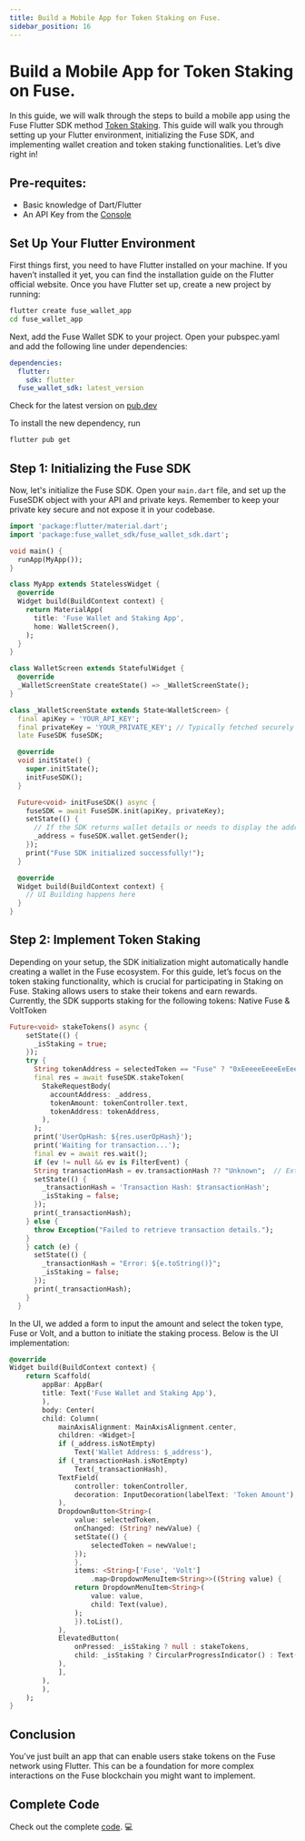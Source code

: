 ```yaml
---
title: Build a Mobile App for Token Staking on Fuse.
sidebar_position: 16
---
```


# Build a Mobile App for Token Staking on Fuse.
In this guide, we will walk through the steps to build a mobile app using the Fuse Flutter SDK method [Token Staking](https://pub.dev/packages/fuse_wallet_sdk#staking). This guide will walk you through setting up your Flutter environment, initializing the Fuse SDK, and implementing wallet creation and token staking functionalities. Let’s dive right in!

## Pre-requites:

- Basic knowledge of Dart/Flutter
- An API Key from the [Console](https://console.fuse.io/build)

## Set Up Your Flutter Environment
First things first, you need to have Flutter installed on your machine. If you haven’t installed it yet, you can find the installation guide on the Flutter official website. Once you have Flutter set up, create a new project by running:

```bash
flutter create fuse_wallet_app
cd fuse_wallet_app
```

Next, add the Fuse Wallet SDK to your project. Open your pubspec.yaml and add the following line under dependencies:

```yaml
dependencies:
  flutter:
    sdk: flutter
  fuse_wallet_sdk: latest_version
```

Check for the latest version on [pub.dev](https://pub.dev/packages/fuse_wallet_sdk)

To install the new dependency, run 

```bash
flutter pub get
```

## Step 1: Initializing the Fuse SDK
Now, let's initialize the Fuse SDK. Open your `main.dart` file, and set up the FuseSDK object with your API and private keys. Remember to keep your private key secure and not expose it in your codebase.

```dart
import 'package:flutter/material.dart';
import 'package:fuse_wallet_sdk/fuse_wallet_sdk.dart';

void main() {
  runApp(MyApp());
}

class MyApp extends StatelessWidget {
  @override
  Widget build(BuildContext context) {
    return MaterialApp(
      title: 'Fuse Wallet and Staking App',
      home: WalletScreen(),
    );
  }
}

class WalletScreen extends StatefulWidget {
  @override
  _WalletScreenState createState() => _WalletScreenState();
}

class _WalletScreenState extends State<WalletScreen> {
  final apiKey = 'YOUR_API_KEY';
  final privateKey = 'YOUR_PRIVATE_KEY'; // Typically fetched securely
  late FuseSDK fuseSDK;

  @override
  void initState() {
    super.initState();
    initFuseSDK();
  }

  Future<void> initFuseSDK() async {
    fuseSDK = await FuseSDK.init(apiKey, privateKey);
    setState(() {
      // If the SDK returns wallet details or needs to display the address
      _address = fuseSDK.wallet.getSender();
    });
    print("Fuse SDK initialized successfully!");
  }

  @override
  Widget build(BuildContext context) {
    // UI Building happens here
  }
}
```

## Step 2: Implement Token Staking
Depending on your setup, the SDK initialization might automatically handle creating a wallet in the Fuse ecosystem. For this guide, let’s focus on the token staking functionality, which is crucial for participating in Staking on Fuse. Staking allows users to stake their tokens and earn rewards. Currently, the SDK supports staking for the following tokens: Native Fuse & VoltToken

```dart
Future<void> stakeTokens() async {
    setState(() {
      _isStaking = true;
    });
    try {
      String tokenAddress = selectedToken == "Fuse" ? "0xEeeeeEeeeEeEeeEeEeEeeEEEeeeeEeeeeeeeEEeE" : "0x34Ef2Cc892a88415e9f02b91BfA9c91fC0bE6bD4";  // Use actual addresses
      final res = await fuseSDK.stakeToken(
        StakeRequestBody(
          accountAddress: _address,
          tokenAmount: tokenController.text,
          tokenAddress: tokenAddress,
        ),
      );
      print('UserOpHash: ${res.userOpHash}');
      print('Waiting for transaction...');
      final ev = await res.wait();
      if (ev != null && ev is FilterEvent) {
      String transactionHash = ev.transactionHash ?? "Unknown";  // Extracting the transaction hash from the event
      setState(() {
        _transactionHash = 'Transaction Hash: $transactionHash';
        _isStaking = false;
      });
      print(_transactionHash);
    } else {
      throw Exception("Failed to retrieve transaction details.");
    }
    } catch (e) {
      setState(() {
        _transactionHash = "Error: ${e.toString()}";
        _isStaking = false;
      });
      print(_transactionHash);
    }
  }
```

In the UI, we added a form to input the amount and select the token type, Fuse or Volt, and a button to initiate the staking process. Below is the UI implementation:

```dart
@override
Widget build(BuildContext context) {
    return Scaffold(
        appBar: AppBar(
        title: Text('Fuse Wallet and Staking App'),
        ),
        body: Center(
        child: Column(
            mainAxisAlignment: MainAxisAlignment.center,
            children: <Widget>[
            if (_address.isNotEmpty)
                Text('Wallet Address: $_address'),
            if (_transactionHash.isNotEmpty)
                Text(_transactionHash),
            TextField(
                controller: tokenController,
                decoration: InputDecoration(labelText: 'Token Amount'),
            ),
            DropdownButton<String>(
                value: selectedToken,
                onChanged: (String? newValue) {
                setState(() {
                    selectedToken = newValue!;
                });
                },
                items: <String>['Fuse', 'Volt']
                    .map<DropdownMenuItem<String>>((String value) {
                return DropdownMenuItem<String>(
                    value: value,
                    child: Text(value),
                );
                }).toList(),
            ),
            ElevatedButton(
                onPressed: _isStaking ? null : stakeTokens,
                child: _isStaking ? CircularProgressIndicator() : Text('Stake Tokens'),
            ),
            ],
        ),
        ),
    );
}
```

## Conclusion
You’ve just built an app that can enable users stake tokens on the Fuse network using Flutter. This can be a foundation for more complex interactions on the Fuse blockchain you might want to implement.

## Complete Code

Check out the complete [code](https://github.com/fuseio/examples/blob/flutter-stake-tokens-app/stake_token_app/lib/main.dart). 💻
